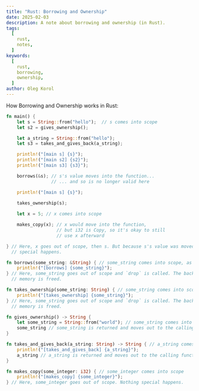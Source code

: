```yaml
---
title: "Rust: Borrowing and Ownership"
date: 2025-02-03
description: A note about borrowing and ownership (in Rust).
tags:
  [
    rust,
    notes,
  ]
keywords:
  [
    rust,
    borrowing,
    ownership,
  ]
author: Oleg Korol
---
```



How Borrowing and Ownership works in Rust:

```rust
fn main() {
    let s = String::from("hello");  // s comes into scope
    let s2 = gives_ownership();

    let a_string = String::from("hello");
    let s3 = takes_and_gives_back(a_string);

    println!("[main s] {s}");
    println!("[main s2] {s2}");
    println!("[main s3] {s3}");

    borrows(&s); // s's value moves into the function...
                 // ... and so is no longer valid here

    println!("[main s] {s}");

    takes_ownership(s);
    
    let x = 5; // x comes into scope

    makes_copy(x); // x would move into the function,
                   // but i32 is Copy, so it's okay to still
                   // use x afterward

} // Here, x goes out of scope, then s. But because s's value was moved, nothing
  // special happens.

fn borrows(some_string: &String) { // some_string comes into scope, as a borrow
    println!("[borrows] {some_string}");
} // Here, some_string goes out of scope and `drop` is called. The backing
  // memory is freed.

fn takes_ownership(some_string: String) { // some_string comes into scope
    println!("[takes_ownership] {some_string}");
} // Here, some_string goes out of scope and `drop` is called. The backing
  // memory is freed.

fn gives_ownership() -> String {
    let some_string = String::from("world"); // some_string comes into scope
    some_string // some_string is returned and moves out to the calling function
}

fn takes_and_gives_back(a_string: String) -> String { // a_string comes into scope
    println!("[takes_and_gives_back] {a_string}");
    a_string // a_string is returned and moves out to the calling function
}

fn makes_copy(some_integer: i32) { // some_integer comes into scope
    println!("[makes_copy] {some_integer}");
} // Here, some_integer goes out of scope. Nothing special happens.
```